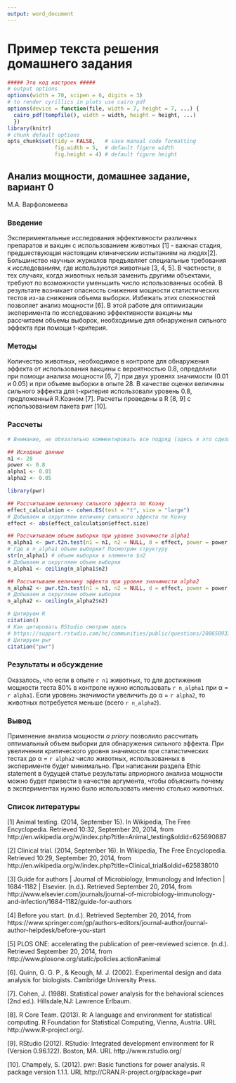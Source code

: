 ```yaml
---
output: word_document
---
```

# Пример текста решения домашнего задания

```r
##### Это код настроек #####
# output options
options(width = 70, scipen = 6, digits = 3) 
# to render cyrillics in plots use cairo pdf
options(device = function(file, width = 7, height = 7, ...) {
  cairo_pdf(tempfile(), width = width, height = height, ...)
  })
library(knitr)
# chunk default options
opts_chunk$set(tidy = FALSE,   # save manual code formatting
               fig.width = 5,  # default figure width
               fig.height = 4) # default figure height
```

## Анализ мощности, домашнее задание, вариант 0

М.А. Варфоломеева

### Введение

Экспериментальные исследования эффективности различных препаратов и вакцин с использованием животных [1] - важная стадия, предшествующая настоящим клиническим испытаниям на людях[2]. Большинство научных журналов предъявляет специальные требования к исследованиям, где используются животные [3, 4, 5]. В частности, в тех случаях, когда животных нельзя заменить другими объектами, требуют по возможности уменьшить число использованных особей. В результате возникает опасность снижения мощности статистических тестов из-за снижения объема выборки. Избежать этих сложностей позволяет анализ мощности [6].
В этой работе для оптимизации эксперимента по исследованию эффективности вакцины мы рассчитаем объемы выборок, необходимые для обнаружения сильного эффекта при помощи t-критерия.

### Методы

Количество животных, необходимое в контроле для обнаружения эффекта от использования вакцины с вероятностью 0.8, определили при помощи анализа мощности [6, 7] при двух уровнях значимости (0.01 и 0.05) и при объеме выборки  в опыте 28. В качестве оценки величины сильного эффекта для t-критерия использовали уровень 0.8, предложенный Я.Коэном [7]. Расчеты проведены в R [8, 9] с использованием пакета pwr [10].

### Рассчеты

```r
# Внимание, не обязательно комментировать все подряд (здесь я это сделала, чтобы вам было легче прочесть код). Но основные шаги лучше откомментировать (здесь отмечены двойным знаком решетки ##) 

## Исходные данные
n1 <- 28
power <- 0.8
alpha1 <- 0.01
alpha2 <- 0.05

library(pwr)

## Рассчитываем величину сильного эффекта по Коэну 
effect_calculation <- cohen.ES(test = "t", size = "large")
# Добываем и округляем величину сильного эффекта по Коэну
effect <- abs(effect_calculation$effect.size)

## Рассчитываем объем выборки при уровне значимости alpha1
n_alpha1 <- pwr.t2n.test(n1 = n1, n2 = NULL, d = effect, power = power, sig.level = alpha1, alternative = "two.sided")
# Где в n_alpha1 объем выборки? Посмотрим структуру
str(n_alpha1) # объем выборки в элементе $n2
# Добываем и округляем объем выборки
n_alpha1 <- ceiling(n_alpha1$n2)

## Рассчитываем величину эффекта при уровне значимости alpha2
n_alpha2 <- pwr.t2n.test(n1 = n1, n2 = NULL, d = effect, power = power, sig.level = alpha2, alternative = "two.sided")
# Добываем и округляем объем выборки
n_alpha2 <- ceiling(n_alpha2$n2)

# Цитируем R
citation()
# Как цитировать RStudio смотрим здесь
# https://support.rstudio.com/hc/communities/public/questions/200658933-How-to-cite-RStudio
# Цитируем pwr
citation("pwr")
```


### Результаты и обсуждение

Оказалось, что если в опыте `r n1` животных, то для достижения мощности теста 80% в контроле нужно использовать `r n_alpha1` при &alpha; = `r alpha1`. Если уровень значимости увеличить до &alpha; = `r alpha2`, то животных потребуется меньше (всего `r n_alpha2`).

### Вывод

Применение анализа мощности _a priory_ позволило рассчитать оптимальный объем выборки для обнаружения сильного эффекта. При увеличении критического уровня значимости при статистических тестах до &alpha; = `r alpha2` число животных, использованных в эксперименте будет минимально. При написании раздела Ethic statement в будущей статье результаты априорного анализа мощности можно будет привести в качестве аргумента, чтобы объяснить почему в экспериментах нужно было использовать именно столько животных. 


### Список литературы

[1] Animal testing. (2014, September 15). In Wikipedia, The Free Encyclopedia. Retrieved 10:32, September 20, 2014, from http://en.wikipedia.org/w/index.php?title=Animal_testing&oldid=625690887

[2] Clinical trial. (2014, September 16). In Wikipedia, The Free Encyclopedia. Retrieved 10:29, September 20, 2014, from http://en.wikipedia.org/w/index.php?title=Clinical_trial&oldid=625838010

[3] Guide for authors | Journal of Microbiology, Immunology and Infection | 1684-1182 | Elsevier. (n.d.). Retrieved September 20, 2014, from http://www.elsevier.com/journals/journal-of-microbiology-immunology-and-infection/1684-1182/guide-for-authors

[4] Before you start. (n.d.). Retrieved September 20, 2014, from https://www.springer.com/gp/authors-editors/journal-author/journal-author-helpdesk/before-you-start

[5] PLOS ONE: accelerating the publication of peer-reviewed science. (n.d.). Retrieved September 20, 2014, from http://www.plosone.org/static/policies.action#animal

[6]. Quinn, G. G. P., & Keough, M. J. (2002). Experimental design and data analysis for biologists. Cambridge University Press.

[7]. Cohen, J. (1988). Statistical power analysis for the behavioral sciences (2nd ed.). Hillsdale,NJ: Lawrence Erlbaum.

[8]. R Core Team. (2013). R: A language and environment for statistical computing. R Foundation for Statistical Computing, Vienna, Austria. URL http://www.R-project.org/.

[9]. RStudio (2012). RStudio: Integrated development environment for R (Version 0.96.122). Boston, MA. URL http://www.rstudio.org/

[10]. Champely, S. (2012). pwr: Basic functions for power analysis. R
  package version 1.1.1. URL http://CRAN.R-project.org/package=pwr
